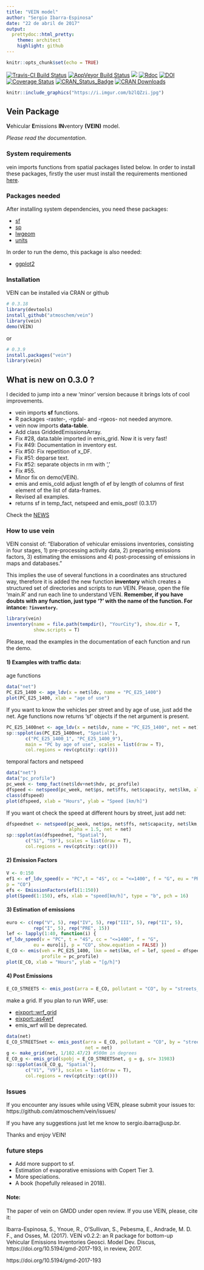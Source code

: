 ```yaml
---
title: "VEIN model"
author: "Sergio Ibarra-Espinosa"
date: "22 de abril de 2017"
output:
  prettydoc::html_pretty:
    theme: architect
    highlight: github
---
```


```r
knitr::opts_chunk$set(echo = TRUE)
```

[![Travis-CI Build Status](https://travis-ci.org/atmoschem/vein.svg?branch=master)](https://travis-ci.org/atmoschem/vein)
[![AppVeyor Build Status](https://ci.appveyor.com/api/projects/status/github/ibarraespinosa/vein?branch=master&svg=true)](https://ci.appveyor.com/project/ibarraespinosa/vein)
[![](http://cranlogs.r-pkg.org/badges/vein)](http://cran.rstudio.com/web/packages/vein/index.html)
[![Rdoc](http://www.rdocumentation.org/badges/version/vein)](http://www.rdocumentation.org/packages/vein)
[![DOI](https://zenodo.org/badge/88201850.svg)](https://zenodo.org/badge/latestdoi/88201850)
[![Coverage Status](https://img.shields.io/codecov/c/github/atmoschem/vein/master.svg)](https://codecov.io/github/atmoschem/vein?branch=master)
[![CRAN_Status_Badge](http://www.r-pkg.org/badges/version/vein)](http://cran.r-project.org/web/packages/vein) 
[![CRAN Downloads](http://cranlogs.r-pkg.org/badges/grand-total/vein?color=orange)](http://cran.r-project.org/package=vein)


```r
knitr::include_graphics("https://i.imgur.com/b2lQZzi.jpg")
```




## Vein Package

**V**ehicular **E**missions **IN**ventory **(VEIN)** model.

_Please read the documentation_.

### System requirements

vein imports functions from spatial packages listed below. In order to
install these packages, firstly the user must install the requirements
mentioned [here](https://www.github.com/r-spatial/sf).

### Packages needed

After installing system dependencies, you need these packages:

- [sf](https://github.com/r-spatial/sf)
- [sp](https://github.com/edzer/sp/) 
- [lwgeom](https://github.com/r-spatial/lwgeom/) 
- [units](https://github.com/edzer/units/) 

In order to run the demo, this package is also needed:

- [ggplot2](https://github.com/tidyverse/ggplot2)


### Installation

VEIN can be installed via CRAN or github

```r
# 0.3.18
library(devtools) 
install_github("atmoschem/vein")
library(vein)
demo(VEIN)
```

or

```r
# 0.3.9
install.packages("vein")
library(vein)
```

## What is new on 0.3.0 ?

I decided to jump into a new 'minor' version because it brings lots of cool
improvements.

- vein imports **sf** functions.
- R packages -raster-, -rgdal- and -rgeos- not needed anymore.
- vein now imports **data-table**.
- Add class GriddedEmissionsArray.
- Fix #28, data.table imported in emis_grid. Now it is very fast!
- Fix #49: Documentation in inventory est.
- Fix #50: Fix repetition of x_DF.
- Fix #51: deparse text.
- Fix #52: separate objects in rm with ','
- Fix #55.
- Minor fix on demo(VEIN).
- emis and emis_cold adjust length of ef by length of columns of first
element of the list of data-frames.
- Revised all examples.
- returns sf in temp_fact, netspeed and emis_post! (0.3.17)

Check the [NEWS](https://github.com/atmoschem/vein/blob/master/NEWS.md)


### How to use vein

VEIN consist of: "Elaboration of vehicular emissions inventories,
    consisting in four stages,
1) pre-processing activity data,
2) preparing emissions factors,
3) estimating the emissions and
4) post-processing of emissions in maps and databases."


This implies the use of several functions in a coordinates ans structured way,
therefore it is added the new function **inventory** which creates a structured
set of directories and scripts to run VEIN. Please, open the file 'main.R' and
run each line to understand VEIN. **Remember, if you have doubts with any function,
just type '?' with the name of the function. For intance: `?inventory`.**

```r
library(vein)
inventory(name = file.path(tempdir(), "YourCity"), show.dir = T,
          show.scripts = T)
```

Please, read the examples in the documentation of each function and run the demo. 

#### 1) Examples with traffic data:

age functions 

```r
data("net")
PC_E25_1400 <- age_ldv(x = net$ldv, name = "PC_E25_1400")
plot(PC_E25_1400, xlab = "age of use")
```

If you want to know the vehicles per street and by age of use, just
add the net. Age functions now returns 'sf' objects if the net argument is present.

```r
PC_E25_1400net <- age_ldv(x = net$ldv, name = "PC_E25_1400", net = net)
sp::spplot(as(PC_E25_1400net, "Spatial"),
       c("PC_E25_1400_1", "PC_E25_1400_9"),
       main = "PC by age of use", scales = list(draw = T),
       col.regions = rev(cptcity::cpt()))
```

temporal factors and netspeed
```r
data("net")
data("pc_profile")
pc_week <- temp_fact(net$ldv+net$hdv, pc_profile)
dfspeed <- netspeed(pc_week, net$ps, net$ffs, net$capacity, net$lkm, alpha = 1.5)
class(dfspeed)
plot(dfspeed, xlab = "Hours", ylab = "Speed [km/h]") 
```

If you want ot check the speed at different hours by street, just add net:

```r
dfspeednet <- netspeed(pc_week, net$ps, net$ffs, net$capacity, net$lkm,
                       alpha = 1.5, net = net)
sp::spplot(as(dfspeednet, "Spatial"),
       c("S1", "S9"), scales = list(draw = T),
       col.regions = rev(cptcity::cpt()))
```

#### 2) Emission Factors

```r
V <- 0:150
ef1 <- ef_ldv_speed(v = "PC",t = "4S", cc = "<=1400", f = "G", eu = "PRE",
p = "CO")
efs <- EmissionFactors(ef1(1:150))
plot(Speed(1:150), efs, xlab = "speed[km/h]", type = "b", pch = 16)
```

#### 3) Estimation of emissions

```r
euro <- c(rep("V", 5), rep("IV", 5), rep("III", 5), rep("II", 5),
          rep("I", 5), rep("PRE", 15))
lef <- lapply(1:40, function(i) {
ef_ldv_speed(v = "PC", t = "4S", cc = "<=1400", f = "G",
          eu = euro[i], p = "CO", show.equation = FALSE) })
E_CO <- emis(veh = PC_E25_1400, lkm = net$lkm, ef = lef, speed = dfspeed,
             profile = pc_profile)
plot(E_CO, xlab = "Hours", ylab = "[g/h]")
```

#### 4) Post Emissions

```r
E_CO_STREETS <- emis_post(arra = E_CO, pollutant = "CO", by = "streets_wide")
```

make a grid. If you plan to run WRF, use:

- [eixport::wrf_grid](https://github.com/atmoschem/eixport)
- [eixport::as4wrf](https://github.com/atmoschem/eixport)
- emis_wrf will be deprecated.

```r
data(net)
E_CO_STREETSnet <- emis_post(arra = E_CO, pollutant = "CO", by = "streets_wide",
                             net = net)
g <- make_grid(net, 1/102.47/2) #500m in degrees
E_CO_g <- emis_grid(spobj = E_CO_STREETSnet, g = g, sr= 31983)
sp::spplot(as(E_CO_g, "Spatial"),
       c("V1", "V9"), scales = list(draw = T),
       col.regions = rev(cptcity::cpt()))
```


###  Issues

If you encounter any issues while using VEIN, please submit your issues to: https://github.com/atmoschem/vein/issues/

If you have any suggestions just let me know to sergio.ibarra@usp.br.

Thanks and enjoy VEIN!

### **future steps**

- Add more support to sf.
- Estimation of evaporative emissions with Copert Tier 3.
- More speciations.
- A book (hopefully released in 2018).

#### Note:
The paper of vein on GMDD under open review. If you use VEIN, please, cite it:

Ibarra-Espinosa, S., Ynoue, R., O'Sullivan, S., Pebesma, E.,
  Andrade, M. D. F., and Osses, M. (2017). VEIN v0.2.2: an R
  package for bottom-up Vehicular Emissions Inventories Geosci.
  Model Dev. Discus, https://doi.org/10.5194/gmd-2017-193, in
  review, 2017.

https://doi.org/10.5194/gmd-2017-193
